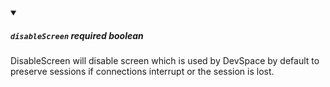
<details className="config-field" data-expandable="false" open>
<summary>

##### `disableScreen` <span class="config-field-required" data-required="false">required</span> <span class="config-field-type">boolean</span> <span class="config-field-default"></span>

DisableScreen will disable screen which is used by DevSpace by default to preserve
sessions if connections interrupt or the session is lost.

</summary>



</details>
